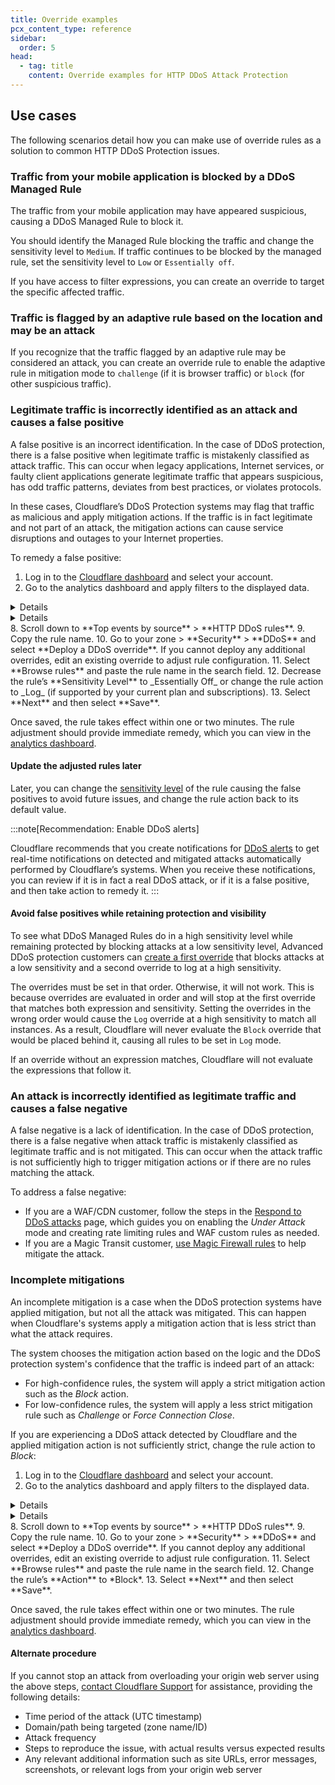 ```yaml
---
title: Override examples
pcx_content_type: reference
sidebar:
  order: 5
head:
  - tag: title
    content: Override examples for HTTP DDoS Attack Protection
---
```



## Use cases

The following scenarios detail how you can make use of override rules as a solution to common HTTP DDoS Protection issues.

### Traffic from your mobile application is blocked by a DDoS Managed Rule

The traffic from your mobile application may have appeared suspicious, causing a DDoS Managed Rule to block it. 

You should identify the Managed Rule blocking the traffic and change the sensitivity level to `Medium`. If traffic continues to be blocked by the managed rule, set the sensitivity level to `Low` or `Essentially off`.

If you have access to filter expressions, you can create an override to target the specific affected traffic. 

### Traffic is flagged by an adaptive rule based on the location and may be an attack

If you recognize that the traffic flagged by an adaptive rule may be considered an attack, you can create an override rule to enable the adaptive rule in mitigation mode to `challenge` (if it is browser traffic) or `block` (for other suspicious traffic).

### Legitimate traffic is incorrectly identified as an attack and causes a false positive

A false positive is an incorrect identification. In the case of DDoS protection, there is a false positive when legitimate traffic is mistakenly classified as attack traffic. This can occur when legacy applications, Internet services, or faulty client applications generate legitimate traffic that appears suspicious, has odd traffic patterns, deviates from best practices, or violates protocols.

In these cases, Cloudflare’s DDoS Protection systems may flag that traffic as malicious and apply mitigation actions. If the traffic is in fact legitimate and not part of an attack, the mitigation actions can cause service disruptions and outages to your Internet properties.

To remedy a false positive:

1. Log in to the [Cloudflare dashboard](https://dash.cloudflare.com) and select your account.
2. Go to the analytics dashboard and apply filters to the displayed data.
  <Details header="For WAF/CDN customers">
  3. Select the zone that is experiencing DDoS attack false positives.
  4. Go to **Security** > **Events**.
  5. Select **Add filter** and filter by `Service equals HTTP DDoS`.
  </Details>
  <Details header="For Magic Transit and Spectrum customers">
  6. Go to Account Home > **Analytics & Logs** > **Network Analytics**.
  7. Identify the legitimate traffic that is causing the false positives. Use the Attack ID number included in the DDoS alert (if you received one), or apply dashboard filters such as destination IP address and port.
  </Details>
8. Scroll down to **Top events by source** > **HTTP DDoS rules**.
9. Copy the rule name.
10. Go to your zone > **Security** > **DDoS** and select **Deploy a DDoS override**. If you cannot deploy any additional overrides, edit an existing override to adjust rule configuration.
11. Select **Browse rules** and paste the rule name in the search field.
12. Decrease the rule’s **Sensitivity Level** to _Essentially Off_ or change the rule action to _Log_ (if supported by your current plan and subscriptions).
13. Select **Next** and then select **Save**.

Once saved, the rule takes effect within one or two minutes. The rule adjustment should provide immediate remedy, which you can view in the [analytics dashboard](/ddos-protection/reference/analytics/).

#### Update the adjusted rules later

Later, you can change the [sensitivity level](/ddos-protection/managed-rulesets/network/override-parameters/#sensitivity-level) of the rule causing the false positives to avoid future issues, and change the rule action back to its default value.

:::note[Recommendation: Enable DDoS alerts]

Cloudflare recommends that you create notifications for [DDoS alerts](/ddos-protection/reference/alerts/) to get real-time notifications on detected and mitigated attacks automatically performed by Cloudflare’s systems. When you receive these notifications, you can review if it is in fact a real DDoS attack, or if it is a false positive, and then take action to remedy it.
:::

#### Avoid false positives while retaining protection and visibility

To see what DDoS Managed Rules do in a high sensitivity level while remaining protected by blocking attacks at a low sensitivity level, Advanced DDoS protection customers can [create a first override](/ddos-protection/managed-rulesets/network/network-overrides/configure-dashboard/#create-a-ddos-override) that blocks attacks at a low sensitivity and a second override to log at a high sensitivity.

The overrides must be set in that order. Otherwise, it will not work. This is because overrides are evaluated in order and will stop at the first override that matches both expression and sensitivity. Setting the overrides in the wrong order would cause the `Log` override at a high sensitivity to match all instances. As a result, Cloudflare will never evaluate the `Block` override that would be placed behind it, causing all rules to be set in `Log` mode.

If an override without an expression matches, Cloudflare will not evaluate the expressions that follow it.

### An attack is incorrectly identified as legitimate traffic and causes a false negative

A false negative is a lack of identification. In the case of DDoS protection, there is a false negative when attack traffic is mistakenly classified as legitimate traffic and is not mitigated. This can occur when the attack traffic is not sufficiently high to trigger mitigation actions or if there are no rules matching the attack.

To address a false negative:

- If you are a WAF/CDN customer, follow the steps in the [Respond to DDoS attacks](/ddos-protection/best-practices/respond-to-ddos-attacks/) page, which guides you on enabling the _Under Attack_ mode and creating <GlossaryTooltip term="rate limiting">rate limiting</GlossaryTooltip> rules and WAF custom rules as needed.
- If you are a Magic Transit customer, [use Magic Firewall rules](/magic-firewall/how-to/add-rules/) to help mitigate the attack.

### Incomplete mitigations

An incomplete mitigation is a case when the DDoS protection systems have applied mitigation, but not all the attack was mitigated. This can happen when Cloudflare's systems apply a mitigation action that is less strict than what the attack requires.

The system chooses the mitigation action based on the logic and the DDoS protection system's confidence that the traffic is indeed part of an attack:

- For high-confidence rules, the system will apply a strict mitigation action such as the _Block_ action.
- For low-confidence rules, the system will apply a less strict mitigation rule such as _Challenge_ or _Force Connection Close_.

If you are experiencing a DDoS attack detected by Cloudflare and the applied mitigation action is not sufficiently strict, change the rule action to _Block_:

1. Log in to the [Cloudflare dashboard](https://dash.cloudflare.com) and select your account.
2. Go to the analytics dashboard and apply filters to the displayed data.
  <Details header="For WAF/CDN customers">
  3. Select the zone that is experiencing an incomplete mitigation of a DDoS attack.
  4. Go to **Security** > **Events**.
  5. Select **Add filter** and filter by `Service equals HTTP DDoS`.
  </Details>
  <Details header="For Magic Transit and Spectrum customers">
  6. Go to Account Home > **Analytics & Logs** > **Network Analytics**.
  7. Identify the DDoS attack that is having incomplete mitigations. Use the Attack ID number included in the DDoS alert (if you received one), or apply dashboard filters such as destination IP address and port.
  </Details>
8. Scroll down to **Top events by source** > **HTTP DDoS rules**.
9. Copy the rule name.
10. Go to your zone > **Security** > **DDoS** and select **Deploy a DDoS override**. If you cannot deploy any additional overrides, edit an existing override to adjust rule configuration.
11. Select **Browse rules** and paste the rule name in the search field.
12. Change the rule’s **Action** to *Block*.
13. Select **Next** and then select **Save**.

Once saved, the rule takes effect within one or two minutes. The rule adjustment should provide immediate remedy, which you can view in the [analytics dashboard](/ddos-protection/reference/analytics/).

#### Alternate procedure

If you cannot stop an attack from overloading your origin web server using the above steps, [contact Cloudflare Support](/support/contacting-cloudflare-support/) for assistance, providing the following details:

- Time period of the attack (UTC timestamp)
- Domain/path being targeted (zone name/ID)
- Attack frequency
- Steps to reproduce the issue, with actual results versus expected results
- Any relevant additional information such as site URLs, error messages, screenshots, or relevant logs from your origin web server